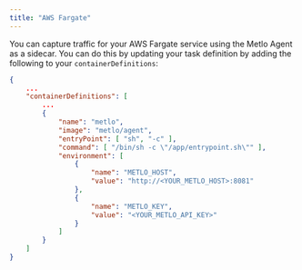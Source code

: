 ```yaml
---
title: "AWS Fargate"
---
```


You can capture traffic for your AWS Fargate service using the Metlo Agent as a
sidecar. You can do this by updating your task definition by adding the
following to your `containerDefinitions`:

```json JSON
{
    ...
    "containerDefinitions": [
        ...
        {
            "name": "metlo",
            "image": "metlo/agent",
            "entryPoint": [ "sh", "-c" ],
            "command": [ "/bin/sh -c \"/app/entrypoint.sh\"" ],
            "environment": [
                {
                    "name": "METLO_HOST",
                    "value": "http://<YOUR_METLO_HOST>:8081"
                },
                {
                    "name": "METLO_KEY",
                    "value": "<YOUR_METLO_API_KEY>"
                }
            ]
        }
    ]
}
```
